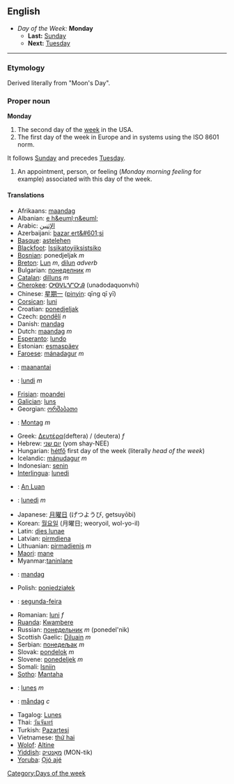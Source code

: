 == English ==
*''Day of the Week:'' '''Monday'''
**'''Last:''' [[Sunday]]
**'''Next:''' [[Tuesday]]
----

=== Etymology ===
Derived literally from "Moon's Day".

===Proper noun===
'''Monday'''

#The second day of the [[week]] in the USA.
#The first day of the week in Europe and in systems using the ISO 8601 norm.
It follows [[Sunday]] and precedes [[Tuesday]].
#An appointment, person, or feeling (''Monday morning feeling'' for example) associated with this day of the week.


====Translations====
*Afrikaans: [[maandag]]
*Albanian: [[e h&euml;n&euml;]]
*Arabic: [[الإثنين]]
*Azerbaijani: [[bazar ert&#601;si]]
*[[Basque]]: [[astelehen]]
*[[Blackfoot]]: [[Issikatoyiiksistsiko]]
*[[Bosnian]]: ponedjeljak ''m''
*[[Breton]]: [[Lun]] ''m'', [[dilun]] ''adverb''
*Bulgarian: [[понеделник]] ''m''
*[[Catalan]]: [[dilluns]] ''m''
*[[Cherokee]]: [[ᎤᎾᏙᏓᏉᏅᎯ]] (unadodaquonvhi)
*Chinese: [[星期一]] ([[pinyin]]: qīng qī yī)
*[[Corsican]]: [[luni]]
*Croatian: [[ponedjeljak]]
*Czech: [[pondělí]] ''n''
*Danish: [[mandag]]
*Dutch: [[maandag]] ''m''
*[[Esperanto]]: [[lundo]]
*Estonian: [[esmaspäev]]
*[[Faroese]]: [[mánadagur]] ''m''
*{{fi}}: [[maanantai]]
*{{fr}}: [[lundi]] ''m''
*[[Frisian]]: [[moandei]]
*[[Galician]]: [[luns]]
*Georgian: [[ორშაბათი]]
*{{de}}: [[Montag]] ''m''
*Greek: [[Δευτέρα]](deftera) / (deutera) ''f''
*Hebrew: [[יום שני]] (yom shay-NEE)
*Hungarian: [[hétfő]] first day of the week (literally ''head of the week'')
*Icelandic: [[mánudagur]] ''m''
*Indonesian: [[senin]]
*[[Interlingua]]: [[lunedi]]
*{{ga}}: [[An Luan]]
*{{it}}: [[lunedì]] ''m''
*Japanese: [[月曜日]] (げつようび, getsuyōbi)
*Korean: [[월요일]] (月曜日; weoryoil, wol-yo-il)
*Latin: [[dies lunae]]
*Latvian: [[pirmdiena]]
*Lithuanian: [[pirmadienis]] ''m''
*[[Maori]]: [[mane]]
*Myanmar:[[taninlane]]
*{{no}}: [[mandag]]
*Polish: [[poniedziałek]]
*{{pt}}: [[segunda-feira]]
*Romanian: [[luni]] ''f''
*[[Ruanda]]: [[Kwambere]]
*Russian: [[понедельник]] ''m'' (ponedel'nik)
*Scottish Gaelic: [[Diluain]] ''m''
*Serbian: [[понедељак]] ''m''
*Slovak: [[pondelok]] ''m''
*Slovene: [[ponedeljek]] ''m''
*Somali: [[Isniin]]
*[[Sotho]]: [[Mantaha]]
*{{es}}: [[lunes]] ''m''
*{{sv}}: [[måndag]] ''c''
*Tagalog: [[Lunes]]
*Thai: [[วันจันทร์]]
*Turkish: [[Pazartesi]]
*Vietnamese: [[thứ hai]]
*[[Wolof]]: [[Altine]]
*[[Yiddish]]: [[מאָנטיק]] (MON-tik)
*[[Yoruba]]: [[Ọjó ajé]]

[[Category:Days of the week]]